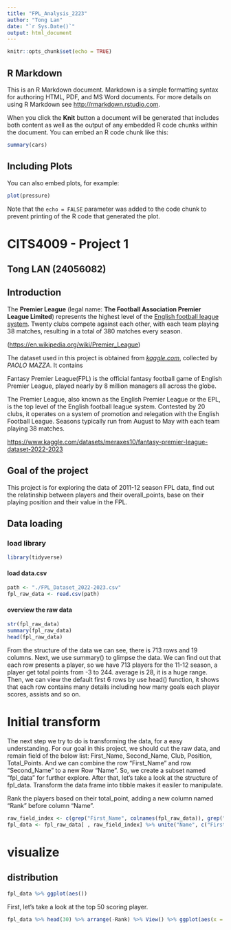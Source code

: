 ```yaml
---
title: "FPL_Analysis_2223"
author: "Tong Lan"
date: "`r Sys.Date()`"
output: html_document
---
```


```r
knitr::opts_chunk$set(echo = TRUE)
```

## R Markdown

This is an R Markdown document. Markdown is a simple formatting syntax for authoring HTML, PDF, and MS Word documents. For more details on using R Markdown see <http://rmarkdown.rstudio.com>.

When you click the **Knit** button a document will be generated that includes both content as well as the output of any embedded R code chunks within the document. You can embed an R code chunk like this:

```r
summary(cars)
```

## Including Plots

You can also embed plots, for example:

```r
plot(pressure)
```

Note that the `echo = FALSE` parameter was added to the code chunk to prevent printing of the R code that generated the plot.


# **CITS4009 - Project 1**

## Tong LAN (24056082)

## Introduction

The **Premier League** (legal name: **The Football Association Premier League Limited**) represents the highest level of the [English football league system](https://en.wikipedia.org/wiki/English_football_league_system). Twenty clubs compete against each other, with each team playing 38 matches, resulting in a total of 380 matches every season.

(<https://en.wikipedia.org/wiki/Premier_League>)

The dataset used in this project is obtained from [*kaggle.com*](https://www.kaggle.com/), collected by *PAOLO MAZZA*. It contains

Fantasy Premier League(FPL) is the official fantasy football game of English Premier League, played nearly by 8 million managers all across the globe.

The Premier League, also known as the English Premier League or the EPL, is the top level of the English football league system. Contested by 20 clubs, it operates on a system of promotion and relegation with the English Football League. Seasons typically run from August to May with each team playing 38 matches.

<https://www.kaggle.com/datasets/meraxes10/fantasy-premier-league-dataset-2022-2023>

## Goal of the project

This project is for exploring the data of 2011-12 season FPL data, find out the relatinship between players and their overall_points, base on their playing position and their value in the FPL.

## Data loading

### load library

```r
library(tidyverse)
```

#### load data.csv

```r
path <- "./FPL_Dataset_2022-2023.csv"
fpl_raw_data <- read.csv(path)
```

#### overview the raw data

```r
str(fpl_raw_data)
summary(fpl_raw_data)
head(fpl_raw_data)
```

From the structure of the data we can see, there is 713 rows and 19 columns. Next, we use summary() to glimpse the data. We can find out that each row presents a player, so we have 713 players for the 11-12 season, a player get total points from -3 to 244. average is 28, it is a huge range. Then, we can view the default first 6 rows by use head() function, it shows that each row contains many details including how many goals each player scores, assists and so on.

# Initial transform

The next step we try to do is transforming the data, for a easy understanding. For our goal in this project, we should cut the raw data, and remain field of the below list: First_Name, Second_Name, Club, Position, Total_Points. And we can combine the row "First_Name" and row "Second_Name" to a new Row "Name". So, we create a subset named "fpl_data" for further explore. After that, let's take a look at the structure of fpl_data. Transform the data frame into tibble makes it easiler to manipulate.

Rank the players based on their total_point, adding a new column named "Rank" before column "Name".

```r
raw_field_index <- c(grep("First_Name", colnames(fpl_raw_data)), grep("Second_Name", colnames(fpl_raw_data)), grep("Club", colnames(fpl_raw_data)), grep("Position", colnames(fpl_raw_data)), grep("Total_Points", colnames(fpl_raw_data)))
fpl_data <- fpl_raw_data[ , raw_field_index] %>% unite("Name", c("First_Name", "Second_Name"), sep = " ") %>% mutate(Rank = 1:713, .before = Name)
```


# visualize

## distribution
```r
fpl_data %>% ggplot(aes())
```





First, let's take a look at the top 50 scoring player.

```r
fpl_data %>% head(30) %>% arrange(-Rank) %>% View() %>% ggplot(aes(x = Name, y = Total_Points, fill = Position)) + geom_col() + coord_flip()
```

